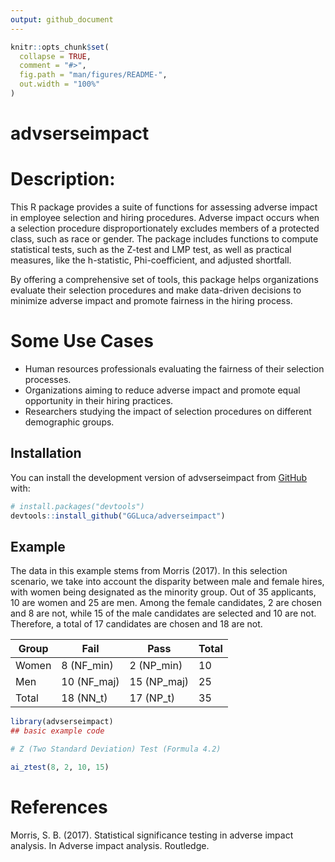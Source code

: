 ```yaml
---
output: github_document
---
```


<!-- README.md is generated from README.Rmd. Please edit that file -->

```r
knitr::opts_chunk$set(
  collapse = TRUE,
  comment = "#>",
  fig.path = "man/figures/README-",
  out.width = "100%"
)
```

# advserseimpact

<!-- badges: start -->
<!-- badges: end -->


# Description:

This R package provides a suite of functions for assessing adverse impact in employee selection and hiring procedures. Adverse impact occurs when a selection procedure disproportionately excludes members of a protected class, such as race or gender. The package includes functions to compute statistical tests, such as the Z-test and LMP test, as well as practical measures, like the h-statistic, Phi-coefficient, and adjusted shortfall. 

By offering a comprehensive set of tools, this package helps organizations evaluate their selection procedures and make data-driven decisions to minimize adverse impact and promote fairness in the hiring process.

# Some Use Cases

- Human resources professionals evaluating the fairness of their selection processes.
- Organizations aiming to reduce adverse impact and promote equal opportunity in their hiring practices.
- Researchers studying the impact of selection procedures on different demographic groups.

## Installation

You can install the development version of advserseimpact from [GitHub](https://github.com/) with:

``` r
# install.packages("devtools")
devtools::install_github("GGLuca/adverseimpact")
```
## Example

The data in this example stems from Morris (2017). In this selection scenario, we take into account the disparity between male and female hires, with women being designated as the minority group. Out of 35 applicants, 10 are women and 25 are men. Among the female candidates, 2 are chosen and 8 are not, while 15 of the male candidates are selected and 10 are not. Therefore, a total of 17 candidates are chosen and 18 are not.

| Group      | Fail        | Pass        | Total |
|------------|-------------|-------------|-------|
| Women      |   8 (NF_min)|   2 (NP_min)|   10  |
| Men        |  10 (NF_maj)|  15 (NP_maj)|   25  |
| Total      |  18 (NN_t)  |  17 (NP_t)  |   35  |


```r
library(advserseimpact)
## basic example code

# Z (Two Standard Deviation) Test (Formula 4.2)

ai_ztest(8, 2, 10, 15)


```

# References

Morris, S. B. (2017). Statistical significance testing in adverse impact analysis. In Adverse impact analysis. Routledge.
